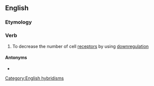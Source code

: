 ==English==

===Etymology===
{{prefix|en|down|regulate}}

===Verb===
{{wikipedia}}
{{en-verb|downregulat}}

# To decrease the number of cell [[receptor]]s by using [[downregulation]]

====Antonyms====
* {{l|en|upregulate}}

[[Category:English hybridisms]]